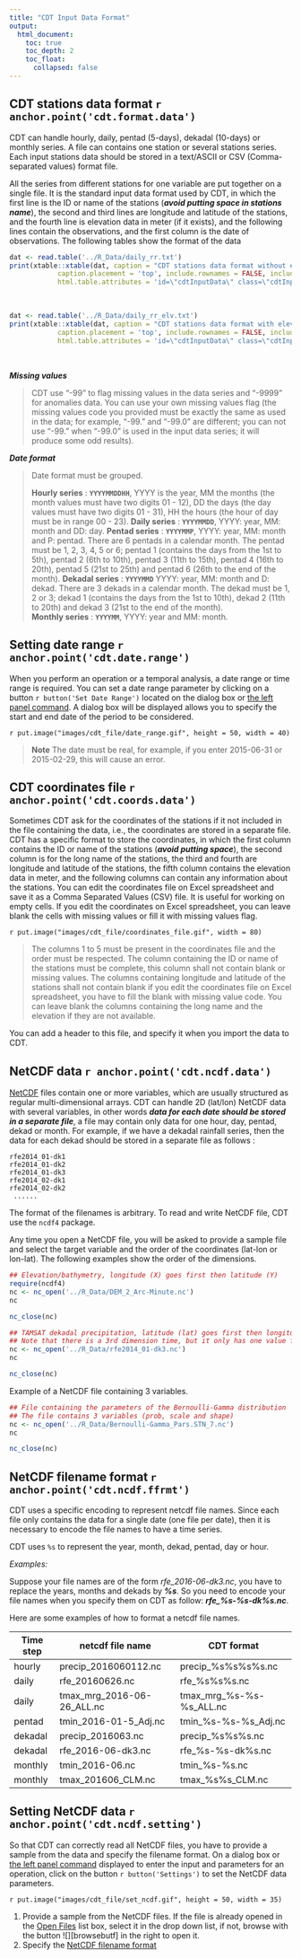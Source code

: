 ```yaml
---
title: "CDT Input Data Format"
output:
  html_document:
    toc: true
    toc_depth: 2
    toc_float:
      collapsed: false
---
```


## CDT stations data format `r anchor.point('cdt.format.data')`

CDT can handle hourly, daily, pentad (5-days), dekadal (10-days) or monthly series. A file can contains one station or several stations series. Each input stations data should be stored in a text/ASCII or CSV (Comma-separated values) format file.

All the series from different stations for one variable are put together on a single file. It is the standard input data format used by CDT, in which the first line is the ID or name of the stations (__*avoid putting space in stations name*__), the second  and third lines are longitude  and latitude of the stations, and the fourth line is elevation data in meter (if it exists), and the following lines contain the observations, and the first column is the date of observations. The following tables show the format of the data

```r
dat <- read.table('../R_Data/daily_rr.txt')
print(xtable::xtable(dat, caption = "CDT stations data format without elevation data"), type = 'html',
			caption.placement = 'top', include.rownames = FALSE, include.colnames = FALSE,
			html.table.attributes = 'id=\"cdtInputData\" class=\"cdtInputData0\" border=0')
```  
<br>

```r
dat <- read.table('../R_Data/daily_rr_elv.txt')
print(xtable::xtable(dat, caption = "CDT stations data format with elevation data"), type = 'html',
			caption.placement = 'top', include.rownames = FALSE, include.colnames = FALSE,
			html.table.attributes = 'id=\"cdtInputData\" class=\"cdtInputData0\" border=0')
```   
<br>

**_Missing values_**

> CDT use "-99" to flag missing values in the data series and "-9999" for anomalies data. You can use your own missing values flag (the  missing values code you provided must be exactly the same as used in the data; for example, "-99." and "-99.0" are different; you can not use "-99." when "-99.0" is used in the input data series; it will produce some odd results).

**_Date format_** 

> Date format must be grouped.  
> 
> **Hourly series** : **`YYYYMMDDHH`**, YYYY is the year, MM the months (the month values must have two digits 01 - 12), DD the days (the day values must have two digits 01 - 31), HH the hours (the hour of day must be in range 00 - 23).
> **Daily series** : **`YYYYMMDD`**, YYYY: year, MM: month and DD: day.
> **Pentad series** : **`YYYYMMP`**, YYYY: year, MM: month and P: pentad. There are 6 pentads in a calendar month. The pentad must be 1, 2, 3, 4, 5 or 6; pentad 1 (contains the days from the 1st to 5th), pentad 2 (6th to 10th), pentad 3 (11th to 15th), pentad 4 (16th to 20th), pentad 5 (21st to 25th) and pentad 6 (26th to the end of the month).
> **Dekadal series** : **`YYYYMMD`** YYYY: year, MM: month and D: dekad. There are 3 dekads in a calendar month. The dekad must be 1, 2 or 3; dekad 1 (contains the days from the 1st to 10th), dekad 2 (11th to 20th) and dekad 3 (21st to the end of the month).  
> **Monthly series** : **`YYYYMM`**, YYYY: year and MM: month. 

## Setting date range `r anchor.point('cdt.date.range')`

When you perform an operation or a temporal analysis, a date range or time range is required. You can set a date range parameter by clicking on a button `r button('Set Date Range')` located on the dialog box or [the left panel command](cdt_file_menu.html#cmd.panel). A dialog box will be displayed allows you to specify the start and end date of the period to be considered.

`r put.image("images/cdt_file/date_range.gif", height = 50, width = 40)`

>  **Note**
>  The date must be real, for example, if you enter 2015-06-31 or 2015-02-29, this will cause an error.

## CDT coordinates file `r anchor.point('cdt.coords.data')`

Sometimes CDT ask for the coordinates of the stations if it not included in the file containing the data, i.e., the coordinates are stored in a separate file.
CDT has a specific format to store the coordinates, in which the first column contains the ID or name of the stations (__*avoid putting space*__), the second column is for the long name of the stations, the third and fourth are longitude and latitude of the stations, the fifth column contains the elevation data in meter, and the following columns can contain any information about the stations.
You can edit the coordinates file on Excel spreadsheet and save it as a Comma Separated Values (CSV) file.  It is useful for working on empty cells. If you edit the coordinates on Excel spreadsheet, you can leave blank the cells with missing values or fill it with missing values flag. 

`r put.image("images/cdt_file/coordinates_file.gif", width = 80)`

 >  The columns 1 to 5 must be present in the coordinates file and the order must be respected. The column containing the ID or name of the stations must be complete, this column shall not contain blank or missing values. The columns containing longitude and latitude of the stations shall not contain blank if you edit the coordinates file on Excel spreadsheet, you have to fill the blank with missing value code. You can leave blank the columns containing the long name and the elevation if they are not available.

You can add a header to this file, and specify it when you import the data to CDT.

## NetCDF data `r anchor.point('cdt.ncdf.data')`

[NetCDF](http://www.unidata.ucar.edu/software/netcdf/docs) files contain one or more variables, which are usually structured as regular multi-dimensional arrays. CDT can handle 2D (lat/lon) NetCDF data with several variables, in other words ***data for each date should be stored in a separate file***, a file may contain only data for one hour, day, pentad, dekad or month. For example, if we have a dekadal rainfall series, then the data for each dekad should be stored in a separate file as follows :

```
rfe2014_01-dk1
rfe2014_01-dk2
rfe2014_01-dk3
rfe2014_02-dk1
rfe2014_02-dk2
 ......
``` 
The format of the filenames is arbitrary. To read and write NetCDF file, CDT use the `ncdf4` package.

Any time you open a NetCDF file, you will be asked to provide a sample file and select the target variable and the order of the coordinates (lat-lon or lon-lat).
The following examples show the order of the dimensions.

```r
## Elevation/bathymetry, longitude (X) goes first then latitude (Y)
require(ncdf4)
nc <- nc_open('../R_Data/DEM_2_Arc-Minute.nc')
nc
```  
```r
nc_close(nc)
```  

```r
## TAMSAT dekadal precipitation, latitude (lat) goes first then longitude (lon)
## Note that there is a 3rd dimension time, but it only has one value for this dekad.
nc <- nc_open('../R_Data/rfe2014_01-dk3.nc')
nc
```  
```r
nc_close(nc)
```  

Example of a NetCDF file containing 3 variables.

```r
## File containing the parameters of the Bernoulli-Gamma distribution
## The file contains 3 variables (prob, scale and shape)
nc <- nc_open('../R_Data/Bernoulli-Gamma_Pars.STN_7.nc')
nc
```  
```r
nc_close(nc)
```  

## NetCDF filename format `r anchor.point('cdt.ncdf.ffrmt')`

CDT uses a specific encoding to represent netcdf file names. Since each file only contains the data for a single date (one file per date), then it is necessary to encode the file names to have a time series.

CDT uses `%s` to represent the year, month, dekad, pentad, day or hour.

*Examples:*

Suppose your file names are of the form *rfe_2016-06-dk3.nc*, you have to replace the years, months and dekads by **_%s_**. So you need to encode your file names when you specify them on CDT as follow: _**rfe_%s-%s-dk%s.nc**_.

Here are some examples of how to format a netcdf file names.

Time step |  netcdf file name            | CDT format
--------- |  ----------------            | ----------
hourly    |  precip_2016060112.nc        | precip_%s%s%s%s.nc
daily     |  rfe_20160626.nc             | rfe_%s%s%s.nc
daily     |  tmax_mrg_2016-06-26_ALL.nc  | tmax_mrg_%s-%s-%s_ALL.nc
pentad    |  tmin_2016-01-5_Adj.nc       | tmin_%s-%s-%s_Adj.nc
dekadal   |  precip_2016063.nc           | precip_%s%s%s.nc
dekadal   |  rfe_2016-06-dk3.nc          | rfe_%s-%s-dk%s.nc
monthly   |  tmin_2016-06.nc             | tmin_%s-%s.nc
monthly   |  tmax_201606_CLM.nc          | tmax_%s%s_CLM.nc


## Setting NetCDF data `r anchor.point('cdt.ncdf.setting')`

So that CDT can correctly read all NetCDF files, you have to provide a sample from the data and specify the filename format. On a dialog box or [the left panel command](cdt_file_menu.html#cmd.panel) displayed to enter the input and parameters for an operation, click on the button `r button('Settings')` to set the NetCDF data parameters.

`r put.image("images/cdt_file/set_ncdf.gif", height = 50, width = 35)`

1. Provide a sample from the NetCDF files. If the file is already opened in the [Open Files](cdt_file_menu.html#open.files) list box, select it in the drop down list, if not, browse with the button ![][browsebutf] in the right to open it.
2. Specify the [NetCDF filename format](#cdt.ncdf.ffrmt)

